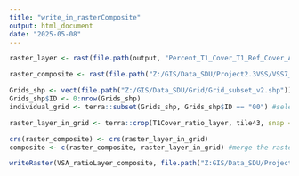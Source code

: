 ---
title: "write_in_rasterComposite"
output: html_document
date: "2025-05-08"
---
```{r}
raster_layer <- rast(file.path(output, "Percent_T1_Cover_T1_Ref_Cover_AuAl.tif")) #read in the raster layer

raster_composite <- rast(file.path("Z:/GIS/Data_SDU/Project2.3VSS/VSS7_input/patch_l1_prediction_250501143714_0000.tif")) #read in the raster composite

Grids_shp <- vect(file.path("Z:/GIS/Data_SDU/Grid/Grid_subset_v2.shp")) #read in the shapefile of 280 grids
Grids_shp$ID <- 0:nrow(Grids_shp)
individual_grid <- terra::subset(Grids_shp, Grids_shp$ID == "00") #select a single polygon

raster_layer_in_grid <- terra::crop(T1Cover_ratio_layer, tile43, snap = "out") #crop the layer to the individual grid

crs(raster_composite) <- crs(raster_layer_in_grid)
composite <- c(raster_composite, raster_layer_in_grid) #merge the raster into the composite

writeRaster(VSA_ratioLayer_composite, file.path("Z:GIS/Data_SDU/Project2.3VSS/VSS10_input/patch_l1_prediction_250501143714_0000.tif"), filetype = "GTiff", datatype = 'FLT4S', overwrite = TRUE) 
```

